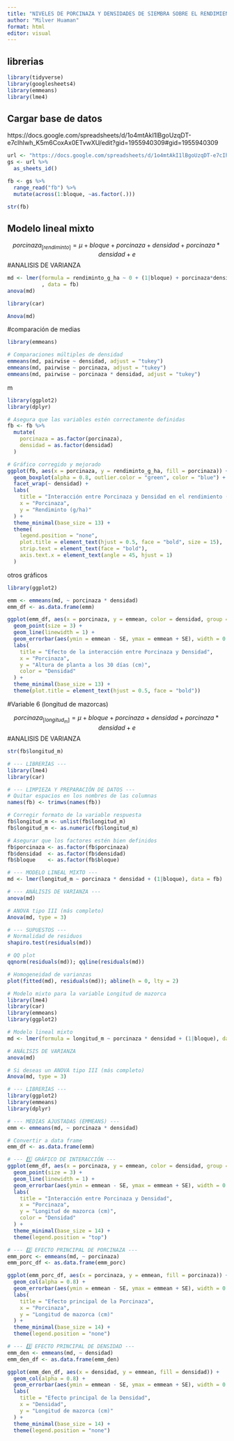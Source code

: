 ```yaml
---
title: "NIVELES DE PORCINAZA Y DENSIDADES DE SIEMBRA SOBRE EL RENDIMIENTO DE MAÍZ MORADO (Zea mays L.) var. INIA-601 EN LÁMUD"
author: "Milver Huaman"
format: html
editor: visual
---
```


## librerias

```r
library(tidyverse)
library(googlesheets4)
library(emmeans)
library(lme4)

```

## Cargar base de datos
https://docs.google.com/spreadsheets/d/1o4mtAkI1lBgoUzqDT-e7cIhIwh_K5m6CoxAx0ETvwXU/edit?gid=1955940309#gid=1955940309

```r
url <- "https://docs.google.com/spreadsheets/d/1o4mtAkI1lBgoUzqDT-e7cIhIwh_K5m6CoxAx0ETvwXU/edit?gid=1753270824#gid=1753270824"
gs <- url %>% 
  as_sheets_id()

fb <- gs %>% 
  range_read("fb") %>% 
  mutate(across(1:bloque, ~as.factor(.)))

str(fb)
```
## Modelo lineal mixto
$$ porcinaza_[rendiminto]= \mu + bloque + porcinaza + densidad + porcinaza*densidad + e $$
#ANALISIS DE VARIANZA

```r
md <- lmer(formula = rendiminto_g_ha ~ 0 + (1|bloque) + porcinaza*densidad
           , data = fb)
anova(md)
```
```r

library(car)

```


```r

Anova(md)

```
#comparación de medias

```r
library(emmeans)

# Comparaciones múltiples de densidad
emmeans(md, pairwise ~ densidad, adjust = "tukey")
emmeans(md, pairwise ~ porcinaza, adjust = "tukey")
emmeans(md, pairwise ~ porcinaza * densidad, adjust = "tukey")
```

m

```r
library(ggplot2)
library(dplyr)

# Asegura que las variables estén correctamente definidas
fb <- fb %>%
  mutate(
    porcinaza = as.factor(porcinaza),
    densidad = as.factor(densidad)
  )

# Gráfico corregido y mejorado
ggplot(fb, aes(x = porcinaza, y = rendiminto_g_ha, fill = porcinaza)) +
  geom_boxplot(alpha = 0.8, outlier.color = "green", color = "blue") +
  facet_wrap(~ densidad) +
  labs(
    title = "Interacción entre Porcinaza y Densidad en el rendimiento (g/ha)",
    x = "Porcinaza",
    y = "Rendiminto (g/ha)"
  ) +
  theme_minimal(base_size = 13) +
  theme(
    legend.position = "none",
    plot.title = element_text(hjust = 0.5, face = "bold", size = 15),
    strip.text = element_text(face = "bold"),
    axis.text.x = element_text(angle = 45, hjust = 1)
  )

```

otros gráficos

```r
library(ggplot2)

emm <- emmeans(md, ~ porcinaza * densidad)
emm_df <- as.data.frame(emm)

ggplot(emm_df, aes(x = porcinaza, y = emmean, color = densidad, group = densidad)) +
  geom_point(size = 3) +
  geom_line(linewidth = 1) +
  geom_errorbar(aes(ymin = emmean - SE, ymax = emmean + SE), width = 0.2) +
  labs(
    title = "Efecto de la interacción entre Porcinaza y Densidad",
    x = "Porcinaza",
    y = "Altura de planta a los 30 días (cm)",
    color = "Densidad"
  ) +
  theme_minimal(base_size = 13) +
  theme(plot.title = element_text(hjust = 0.5, face = "bold"))
```

#Variable 6 (longitud de mazorcas)

$$ porcinaza_[longitud_m]= \mu + bloque + porcinaza + densidad + porcinaza*densidad + e $$
#ANALISIS DE VARIANZA

```r
str(fb$longitud_m)

```
```r
# --- LIBRERÍAS ---
library(lme4)
library(car)

# --- LIMPIEZA Y PREPARACIÓN DE DATOS ---
# Quitar espacios en los nombres de las columnas
names(fb) <- trimws(names(fb))

# Corregir formato de la variable respuesta
fb$longitud_m <- unlist(fb$longitud_m)
fb$longitud_m <- as.numeric(fb$longitud_m)

# Asegurar que los factores estén bien definidos
fb$porcinaza <- as.factor(fb$porcinaza)
fb$densidad  <- as.factor(fb$densidad)
fb$bloque    <- as.factor(fb$bloque)

# --- MODELO LINEAL MIXTO ---
md <- lmer(longitud_m ~ porcinaza * densidad + (1|bloque), data = fb)

# --- ANÁLISIS DE VARIANZA ---
anova(md)

# ANOVA tipo III (más completo)
Anova(md, type = 3)

# --- SUPUESTOS ---
# Normalidad de residuos
shapiro.test(residuals(md))

# QQ plot
qqnorm(residuals(md)); qqline(residuals(md))

# Homogeneidad de varianzas
plot(fitted(md), residuals(md)); abline(h = 0, lty = 2)

```




```r
# Modelo mixto para la variable Longitud de mazorca
library(lme4)
library(car)
library(emmeans)
library(ggplot2)

# Modelo lineal mixto
md <- lmer(formula = longitud_m ~ porcinaza * densidad + (1|bloque), data = fb)

# ANÁLISIS DE VARIANZA
anova(md)

# Si deseas un ANOVA tipo III (más completo)
Anova(md, type = 3)

```


```r
# --- LIBRERÍAS ---
library(ggplot2)
library(emmeans)
library(dplyr)

# --- MEDIAS AJUSTADAS (EMMEANS) ---
emm <- emmeans(md, ~ porcinaza * densidad)

# Convertir a data frame
emm_df <- as.data.frame(emm)

# --- 1️⃣ GRÁFICO DE INTERACCIÓN ---
ggplot(emm_df, aes(x = porcinaza, y = emmean, color = densidad, group = densidad)) +
  geom_point(size = 3) +
  geom_line(linewidth = 1) +
  geom_errorbar(aes(ymin = emmean - SE, ymax = emmean + SE), width = 0.1) +
  labs(
    title = "Interacción entre Porcinaza y Densidad",
    x = "Porcinaza",
    y = "Longitud de mazorca (cm)",
    color = "Densidad"
  ) +
  theme_minimal(base_size = 14) +
  theme(legend.position = "top")

# --- 2️⃣ EFECTO PRINCIPAL DE PORCINAZA ---
emm_porc <- emmeans(md, ~ porcinaza)
emm_porc_df <- as.data.frame(emm_porc)

ggplot(emm_porc_df, aes(x = porcinaza, y = emmean, fill = porcinaza)) +
  geom_col(alpha = 0.8) +
  geom_errorbar(aes(ymin = emmean - SE, ymax = emmean + SE), width = 0.2) +
  labs(
    title = "Efecto principal de la Porcinaza",
    x = "Porcinaza",
    y = "Longitud de mazorca (cm)"
  ) +
  theme_minimal(base_size = 14) +
  theme(legend.position = "none")

# --- 3️⃣ EFECTO PRINCIPAL DE DENSIDAD ---
emm_den <- emmeans(md, ~ densidad)
emm_den_df <- as.data.frame(emm_den)

ggplot(emm_den_df, aes(x = densidad, y = emmean, fill = densidad)) +
  geom_col(alpha = 0.8) +
  geom_errorbar(aes(ymin = emmean - SE, ymax = emmean + SE), width = 0.2) +
  labs(
    title = "Efecto principal de la Densidad",
    x = "Densidad",
    y = "Longitud de mazorca (cm)"
  ) +
  theme_minimal(base_size = 14) +
  theme(legend.position = "none")

```


